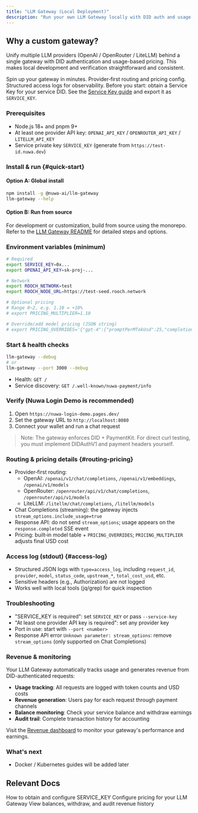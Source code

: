 ```yaml
---
title: "LLM Gateway (Local Deployment)"
description: "Run your own LLM Gateway locally with DID auth and usage-based pricing."
---
```


## Why a custom gateway?

Unify multiple LLM providers (OpenAI / OpenRouter / LiteLLM) behind a single gateway with DID authentication and usage-based pricing. This makes local development and verification straightforward and consistent.

<CardGroup cols={3}>
  <Card title="Quick start" icon="rocket" href="#quick-start">Spin up your gateway in minutes.</Card>
  <Card title="Routing & pricing" icon="route" href="#routing-pricing">Provider‑first routing and pricing config.</Card>
  <Card title="Access log (stdout)" icon="clipboard-list" href="#access-log">Structured access logs for observability.</Card>
</CardGroup>

<Note>
Before you start: obtain a Service Key for your service DID. See the
<a href="/build-caps/service-key">Service Key guide</a> and export it as
<code>SERVICE_KEY</code>.
</Note>

### Prerequisites

- Node.js 18+ and pnpm 9+
- At least one provider API key: `OPENAI_API_KEY` / `OPENROUTER_API_KEY` / `LITELLM_API_KEY`
- Service private key `SERVICE_KEY` (generate from `https://test-id.nuwa.dev`)

### Install & run {#quick-start}

#### Option A: Global install

```bash
npm install -g @nuwa-ai/llm-gateway
llm-gateway --help
```

#### Option B: Run from source

For development or customization, build from source using the monorepo. Refer to the
<a href="https://github.com/rooch-network/nuwa/tree/main/nuwa-services/llm-gateway">LLM Gateway README</a>
for detailed steps and options.

### Environment variables (minimum)

```bash
# Required
export SERVICE_KEY=0x...
export OPENAI_API_KEY=sk-proj-...

# Network
export ROOCH_NETWORK=test
export ROOCH_NODE_URL=https://test-seed.rooch.network

# Optional pricing
# Range 0~2, e.g. 1.10 = +10%
# export PRICING_MULTIPLIER=1.10

# Override/add model pricing (JSON string)
# export PRICING_OVERRIDES='{"gpt-4":{"promptPerMTokUsd":25,"completionPerMTokUsd":50}}'
```

### Start & health checks

```bash
llm-gateway --debug
# or
llm-gateway --port 3000 --debug
```

- Health: `GET /`
- Service discovery: `GET /.well-known/nuwa-payment/info`

### Verify (Nuwa Login Demo is recommended)

1. Open `https://nuwa-login-demo.pages.dev/`
2. Set the gateway URL to `http://localhost:8080`
3. Connect your wallet and run a chat request

> Note: The gateway enforces DID + PaymentKit. For direct curl testing, you must implement DIDAuthV1 and payment headers yourself.

### Routing & pricing details {#routing-pricing}

- Provider‑first routing:
  - OpenAI: `/openai/v1/chat/completions`, `/openai/v1/embeddings`, `/openai/v1/models`
  - OpenRouter: `/openrouter/api/v1/chat/completions`, `/openrouter/api/v1/models`
  - LiteLLM: `/litellm/chat/completions`, `/litellm/models`
- Chat Completions (streaming): the gateway injects `stream_options.include_usage=true`
- Response API: do not send `stream_options`; usage appears on the `response.completed` SSE event
- Pricing: built‑in model table + `PRICING_OVERRIDES`; `PRICING_MULTIPLIER` adjusts final USD cost

### Access log (stdout) {#access-log}

- Structured JSON logs with `type=access_log`, including `request_id`, `provider`, `model`, `status_code`, `upstream_*`, `total_cost_usd`, etc.
- Sensitive headers (e.g., Authorization) are not logged
- Works well with local tools (jq/grep) for quick inspection

### Troubleshooting

- "SERVICE_KEY is required": set `SERVICE_KEY` or pass `--service-key`
- "At least one provider API key is required": set any provider key
- Port in use: start with `--port <number>`
- Response API error `Unknown parameter: stream_options`: remove `stream_options` (only supported on Chat Completions)

### Revenue & monitoring

Your LLM Gateway automatically tracks usage and generates revenue from DID-authenticated requests:

- **Usage tracking**: All requests are logged with token counts and USD costs
- **Revenue generation**: Users pay for each request through payment channels
- **Balance monitoring**: Check your service balance and withdraw earnings
- **Audit trail**: Complete transaction history for accounting

Visit the [Revenue dashboard](https://test-app.nuwa.dev/revenue) to monitor your gateway's performance and earnings.

### What's next

- Docker / Kubernetes guides will be added later

## Relevant Docs

<CardGroup cols={3}>
  <Card title="Service Key" icon="key" href="/build-caps/service-key">
    How to obtain and configure SERVICE_KEY
  </Card>
  <Card title="Service Pricing" icon="dollar-sign" href="/build-caps/service-pricing">
    Configure pricing for your LLM Gateway
  </Card>
  <Card title="Revenue" icon="money-bill-wave" href="/build-caps/revenue">
    View balances, withdraw, and audit revenue history
  </Card>
</CardGroup>



